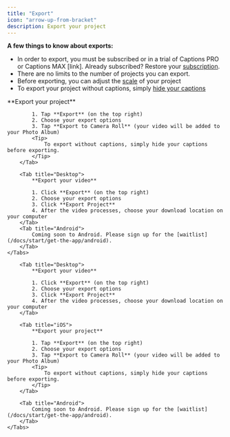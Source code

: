 ```yaml
---
title: "Export"
icon: "arrow-up-from-bracket"
description: Export your project
---
```


**A few things to know about exports:**

- In order to export, you must be subscribed or in a trial of Captions PRO or Captions MAX [link]. Already subscribed? Restore your [subscription](/docs/start/subscriptions#:~:text=Restore%20your%20subscription%20or%20sign%20in%20on%20a%20new%20device).
- There are no limits to the number of projects you can export.
- Before exporting, you can adjust the [scale](/docs/account-and-settings/scale-and-format) of your project
- To export your project without captions, simply [hide your captions](/docs/captions/hide-and-delete)


<div id="ios-tab">
    <Tabs>
        <Tab title="iOS">
            **Export your project**

            1. Tap **Export** (on the top right)
            2. Choose your export options
            3. Tap **Export to Camera Roll** (your video will be added to your Photo Album)
            <Tip>
                To export without captions, simply hide your captions before exporting.
            </Tip>
        </Tab>

        <Tab title="Desktop">
            **Export your video**

            1. Click **Export** (on the top right)
            2. Choose your export options
            3. Click **Export Project**
            4. After the video processes, choose your download location on your computer
        </Tab>
        <Tab title="Android">
            Coming soon to Android. Please sign up for the [waitlist](/docs/start/get-the-app/android).
        </Tab>
    </Tabs>
</div>


<div id="desktop-tab">
    <Tabs>

        <Tab title="Desktop">
            **Export your video**

            1. Click **Export** (on the top right)
            2. Choose your export options
            3. Click **Export Project**
            4. After the video processes, choose your download location on your computer
        </Tab>

        <Tab title="iOS">
            **Export your project**

            1. Tap **Export** (on the top right)
            2. Choose your export options
            3. Tap **Export to Camera Roll** (your video will be added to your Photo Album)
            <Tip>
                To export without captions, simply hide your captions before exporting.
            </Tip>
        </Tab>

        <Tab title="Android">
            Coming soon to Android. Please sign up for the [waitlist](/docs/start/get-the-app/android).
        </Tab>
    </Tabs>
</div>